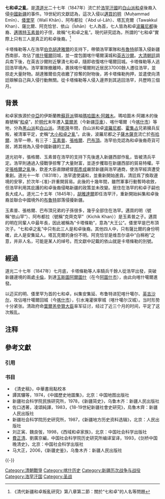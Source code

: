 '''七和卓之亂'''，是[[清代|清]][[道光|道光]]二十七年（1847年）流亡於[[浩罕汗國|浩罕汗國]]的[[白山派|白山派]][[和卓|和卓]]後裔入侵[[中國|中國]][[新疆|新疆]]的事件。19世紀的文獻認為，這次入侵以[[邁買的明|邁買的明]]（Muḥammad Emīn）、[[倭里罕|倭里罕]]（Walī Khān）、阿布都拉（ʿAbd ul-Lāh）、塔瓦克爾（Tawakkul Khan）、薩比爾、阿克恰甘、依山（Īshān）七人為首，七人皆為和卓[[波羅尼都|波羅尼都]]後裔、[[邁瑪特玉素普|邁瑪特玉素普]]的子侄，故稱“七和卓之亂”。現代研究認為，所謂的“七和卓”實際上只有三人是真正的和卓後裔。<ref>《清代新疆和卓叛亂研究》第八章第二節：關於“七和卓”的人名等問題</ref>

卡塔條勒等人在浩罕[[伯克|伯克]][[胡達雅爾|胡達雅爾]]的支持下，帶領浩罕軍隊和[[布魯特|布魯特]]部落入侵新疆西南部，攻佔了[[喀什噶爾|喀什噶爾]]回城，並一度包圍喀什噶爾漢城和[[英吉沙爾|英吉沙爾]]。[[大清朝廷|大清朝廷]]調兵南下後，在英吉沙爾附近擊潰七和卓，隨即收復喀什噶爾回城。卡塔條勒等人逃回浩罕境內。浩罕軍隊撤離時，裹挾喀什噶爾附近居民37000餘人遷往浩罕，並掠走大量財物。胡達雅爾伯克收繳了掠奪的財物後，將卡塔條勒拘押，並遣使向清廷辯解自己與入侵行動無關。從卡塔條勒等人侵入邊界到其逃回浩罕，共歷時三個月。

== 背景 ==
{{Main|浩罕汗國}}

和卓家族源於[[中亞|中亞]]的伊斯蘭教[[蘇菲派|蘇菲派]]領袖[[瑪哈圖木·阿雜木|瑪哈圖木·阿雜木]]。瑪哈圖木·阿雜木的後裔號稱“[[和卓|和卓]]”，於[[明代|明代]]末年遷入[[葉爾羌|葉爾羌]]（今新疆[[莎車|莎車]]）、喀什噶爾（今[[喀什市|喀什市]]）等地，分為[[黑山派|黑山派]]和[[白山派|白山派]]。清[[乾隆|乾隆]]年間，白山派和卓[[波羅尼都|波羅尼都]]、[[霍集占|霍集占]]兄弟擁兵反叛，被清軍平定，史稱“[[大小和卓之亂|大小和卓之亂]]”。此後，波羅尼都之子[[薩木薩克|薩木薩克]]流亡於[[布哈拉汗國|布哈爾]]、浩罕一帶，有三子：[[邁瑪特玉素普|玉素普]]、[[張格爾|張格爾]]、[[巴布頂|巴布頂]]。浩罕伯克認為和卓後裔奇貨可居，將其視為入侵中國新疆的工具。

道光初年，張格爾、玉素普在浩罕的支持下先後進入新疆西部作亂，皆被清兵平定。浩罕則通過入侵戰爭掠奪了大量財富，並逐步攫取在新疆西部的貿易特權。平定[[張格爾之亂|張格爾之亂]]後，欽差大臣直隸總督[[那彥成|那彥成]]嚴禁新疆與浩罕通商，使浩罕經濟遭受重創。道光十一年（1831年），浩罕遣使議和，並重新開始進貢。清廷爲了換取邊境的安寧，於次年-{准}-許重開貿易。此後的十幾年間，雖然軍事行動暫時收斂，但浩罕利用其庇護的和卓後裔侵略新疆的政策並未改變。居住在浩罕的和卓子嗣也長大成人。道光二十五年（1845年），[[胡雅達爾|胡雅達爾]]即任浩罕汗{{efn|[[浩罕|浩罕]]首領的稱號原為[[伯克|伯克]]，在伯克[[愛里木|愛里木]]時期加[[汗|汗]]號，但清廷仍稱其為浩罕伯克。}}，重新開始糾集和卓後裔並聯合中國境外的[[布魯特|布魯特]]部落侵擾新疆。

玉素普、張格爾、巴布頂兄弟的子孫很多，幾乎全部住在浩罕。邁買的明（號稱“依山罕”）、阿布都拉（號稱“克齊克罕”（Kichik Khan））是玉素普之子。邁買的明在同輩人中最年長，因此被稱為“卡塔條勒”，意為“大王公”。倭里罕是巴布頂次子。“七和卓之亂”中只有此三人是和卓後裔。其他四人中，只有薩比爾的身份明確，此人是安集延人。塔瓦克爾的身份不明。阿克恰甘是维吾尔语中“白棉袍”之意，并非人名，可能是某人的绰号。而文獻中記載的依山就是卡塔條勒的別號。

==經過==
道光二十七年（1847年）七月底，卡塔條勒等人率騎兵千餘人從浩罕出發，突破新疆邊境的兩處[[卡倫|卡倫]]，到達<u>玉斯圖阿爾圖什</u>（在今[[阿圖什市|阿圖什市]]），由此向喀什噶爾進發。

以迈买的明、倭里罕为首的七和卓，纠集安集延、布鲁特进犯喀什噶尔、[[英吉沙尔|英吉沙尔]]，攻佔喀什噶爾回城（今[[喀什市|喀什市]]），引水淹灌徠寧城（喀什噶尔汉城）。当时形势十分紧张。清政府命[[葉爾羌參贊大臣|葉爾羌參贊大臣]]率军征讨，经过了近三个月的时间，平定了这次叛乱。

== 注释 ==
{{notelist|iger=}}

== 參考文獻 ==
=== 引用 ===
{{Reflist}}

=== 书目 ===
* 《清史稿》，中華書局點校本
* 譚其驤等，1974，《中國歷史地圖集》，北京：中国地图出版社
* 新疆社会科学院民族研究所，1978，《新疆简史》，乌鲁木齐：新疆人民出版社
* 佐口透著，凌頌純譯，1983，《18-19世紀新疆社會史研究》，烏魯木齊：新疆人民出版社
* 新疆社会科学院历史研究所，1987，《新疆地方历史资料选辑》，北京：人民出版社
* 刘正寅、魏良弢，1998，《西域和卓家族》，北京：中国社会科学出版社
* [[費正清|費正清]]、劉廣京編，中国社会科学院历史研究所编译室译，1993，《剑桥中国晚清史》，北京：中国社会科学出版社
* 马大正，2006，《新疆史鉴》，乌鲁木齐：新疆人民出版社

{{-}}
{{清代新疆}}
{{清朝歷史事件}}

[[Category:清朝戰爭|Category:清朝戰爭]]
[[Category:喀什历史|Category:喀什历史]]
[[Category:新疆历次战争与战役|Category:新疆历次战争与战役]]
[[Category:浩罕汗国|Category:浩罕汗国]]
[[Category:圣战|Category:圣战]]